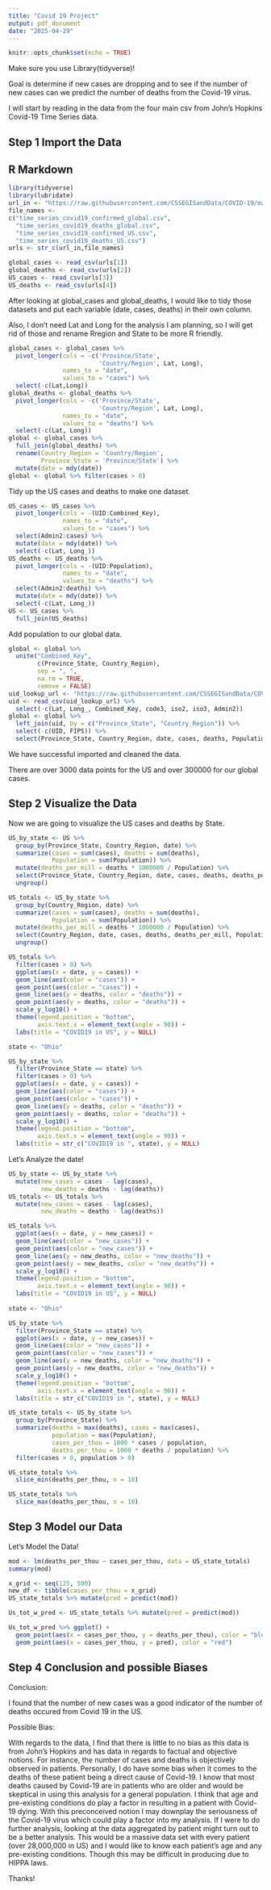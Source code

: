 ---
title: "Covid 19 Project"
output: pdf_document
date: "2025-04-29"
---

```{r setup, include=FALSE}
knitr::opts_chunk$set(echo = TRUE)
```

Make sure you use Library(tidyverse)!

Goal is determine if new cases are dropping and to see if the number of new cases can we predict the number of deaths from the Covid-19 virus.

I will start by reading in the data from the four main csv from John's Hopkins Covid-19 Time Series data.

## Step 1 Import the Data

## R Markdown

```{r get_jhu_data}
library(tidyverse)
library(lubridate)
url_in <- "https://raw.githubusercontent.com/CSSEGISandData/COVID-19/master/csse_covid_19_data/csse_covid_19_time_series/"
file_names <-
c("time_series_covid19_confirmed_global.csv",
  "time_series_covid19_deaths_global.csv",
  "time_series_covid19_confirmed_US.csv",
  "time_series_covid19_deaths_US.csv")
urls <- str_c(url_in,file_names)
```

```{r import_data, message = FALSE}
global_cases <- read_csv(urls[1])
global_deaths <- read_csv(urls[2])
US_cases <- read_csv(urls[3])
US_deaths <- read_csv(urls[4])
```

After looking at global_cases and global_deaths, I would like to tidy those
datasets and put each variable (date, cases, deaths) in their own column.

Also, I don't need Lat and Long for the analysis I am planning, so I will get
rid of those and rename Rregion and State to be more R friendly.

```{r tidy_global_data}
global_cases <- global_cases %>%
  pivot_longer(cols = -c('Province/State',
                         'Country/Region', Lat, Long),
               names_to = "date",
               values_to = "cases") %>%
  select(-c(Lat,Long))
global_deaths <- global_deaths %>%
  pivot_longer(cols = -c('Province/State',
                         'Country/Region', Lat, Long),
               names_to = "date",
               values_to = "deaths") %>%
  select(-c(Lat, Long))
global <- global_cases %>%
  full_join(global_deaths) %>%
  rename(Country_Region = 'Country/Region',
         Province_State = 'Province/State') %>%
  mutate(date = mdy(date))
global <- global %>% filter(cases > 0)
```

Tidy up the US cases and deaths to make one dataset.

```{r tidy_US_data}
US_cases <- US_cases %>%
  pivot_longer(cols = -(UID:Combined_Key),
               names_to = "date",
               values_to = "cases") %>%
  select(Admin2:cases) %>%
  mutate(date = mdy(date)) %>%
  select(-c(Lat, Long_))
US_deaths <- US_deaths %>%
  pivot_longer(cols = -(UID:Population),
               names_to = "date",
               values_to = "deaths") %>%
  select(Admin2:deaths) %>%
  mutate(date = mdy(date)) %>%
  select(-c(Lat, Long_))
US <- US_cases %>%
  full_join(US_deaths)
```

Add population to our global data.

```{r tidy_global_population}
global <- global %>%
  unite("Combined_Key",
        c(Province_State, Country_Region),
        sep = ", ",
        na.rm = TRUE,
        remove = FALSE)
uid_lookup_url <- "https://raw.githubusercontent.com/CSSEGISandData/COVID-19/master/csse_covid_19_data/UID_ISO_FIPS_LookUp_Table.csv"
uid <- read_csv(uid_lookup_url) %>%
  select(-c(Lat, Long_, Combined_Key, code3, iso2, iso3, Admin2))
global <- global %>%
  left_join(uid, by = c("Province_State", "Country_Region")) %>%
  select(-c(UID, FIPS)) %>%
  select(Province_State, Country_Region, date, cases, deaths, Population, Combined_Key)
```

We have successful imported and cleaned the data.

There are over 3000 data points for the US and over 300000 for our global cases.

## Step 2 Visualize the Data

Now we are going to visualize the US cases and deaths by State.

```{r US_state_cases_deaths}
US_by_state <- US %>%
  group_by(Province_State, Country_Region, date) %>%
  summarize(cases = sum(cases), deaths = sum(deaths),
            Population = sum(Population)) %>%
  mutate(deaths_per_mill = deaths * 1000000 / Population) %>%
  select(Province_State, Country_Region, date, cases, deaths, deaths_per_mill, Population) %>%
  ungroup()

US_totals <- US_by_state %>%
  group_by(Country_Region, date) %>%
  summarize(cases = sum(cases), deaths = sum(deaths),
            Population = sum(Population)) %>%
  mutate(deaths_per_mill = deaths * 1000000 / Population) %>%
  select(Country_Region, date, cases, deaths, deaths_per_mill, Population) %>%
  ungroup()

US_totals %>%
  filter(cases > 0) %>%
  ggplot(aes(x = date, y = cases)) +
  geom_line(aes(color = "cases")) +
  geom_point(aes(color = "cases")) +
  geom_line(aes(y = deaths, color = "deaths")) +
  geom_point(aes(y = deaths, color = "deaths")) +
  scale_y_log10() +
  theme(legend.position = "bottom",
        axis.text.x = element_text(angle = 90)) +
  labs(title = "COVID19 in US", y = NULL)

state <- "Ohio"

US_by_state %>%
  filter(Province_State == state) %>%
  filter(cases > 0) %>%
  ggplot(aes(x = date, y = cases)) +
  geom_line(aes(color = "cases")) +
  geom_point(aes(color = "cases")) +
  geom_line(aes(y = deaths, color = "deaths")) +
  geom_point(aes(y = deaths, color = "deaths")) +
  scale_y_log10() +
  theme(legend.position = "bottom",
        axis.text.x = element_text(angle = 90)) +
  labs(title = str_c("COVID19 in ", state), y = NULL)
```

Let's Analyze the date!

```{r US_covid19_analysis}
US_by_state <- US_by_state %>%
  mutate(new_cases = cases - lag(cases),
         new_deaths = deaths - lag(deaths))
US_totals <- US_totals %>%
  mutate(new_cases = cases - lag(cases),
         new_deaths = deaths - lag(deaths))

US_totals %>%
  ggplot(aes(x = date, y = new_cases)) +
  geom_line(aes(color = "new_cases")) +
  geom_point(aes(color = "new_cases")) +
  geom_line(aes(y = new_deaths, color = "new_deaths")) +
  geom_point(aes(y = new_deaths, color = "new_deaths")) +
  scale_y_log10() +
  theme(legend.position = "bottom",
        axis.text.x = element_text(angle = 90)) +
  labs(title = "COVID19 in US", y = NULL)
  
state <- "Ohio"

US_by_state %>%
  filter(Province_State == state) %>%
  ggplot(aes(x = date, y = new_cases)) +
  geom_line(aes(color = "new_cases")) +
  geom_point(aes(color = "new_cases")) +
  geom_line(aes(y = new_deaths, color = "new_deaths")) +
  geom_point(aes(y = new_deaths, color = "new_deaths")) +
  scale_y_log10() +
  theme(legend.position = "bottom",
        axis.text.x = element_text(angle = 90)) +
  labs(title = str_c("COVID19 in ", state), y = NULL)

US_state_totals <- US_by_state %>%
  group_by(Province_State) %>%
  summarize(deaths = max(deaths), cases = max(cases),
            population = max(Population),
            cases_per_thou = 1000 * cases / population,
            deaths_per_thou = 1000 * deaths / population) %>%
  filter(cases > 0, population > 0)

US_state_totals %>%
  slice_min(deaths_per_thou, n = 10)

US_state_totals %>%
  slice_max(deaths_per_thou, n = 10)
```


## Step 3 Model our Data

Let's Model the Data!

```{r US_covid19_model}
mod <- lm(deaths_per_thou ~ cases_per_thou, data = US_state_totals)
summary(mod)

x_grid <- seq(125, 500)
new_df <- tibble(cases_per_thou = x_grid)
US_state_totals %>% mutate(pred = predict(mod))

Us_tot_w_pred <- US_state_totals %>% mutate(pred = predict(mod))

Us_tot_w_pred %>% ggplot() +
  geom_point(aes(x = cases_per_thou, y = deaths_per_thou), color = "blue") +
  geom_point(aes(x = cases_per_thou, y = pred), color = "red")
```

## Step 4 Conclusion and possible Biases

Conclusion:

I found that the number of new cases was a good indicator of the number of deaths occured from Covid 19 in the US.

Possible Bias:

With regards to the data, I find that there is little to no bias as this data is from John's Hopkins
and has data in regards to factual and objective notions.
For instance, the number of cases and deaths is objectively observed in patients.
Personally, I do have some bias when it comes to the deaths of these patient being a direct cause of Covid-19.
I know that most deaths caused by Covid-19 are in patients who are older and would be skeptical in using this analysis for a general population.
I think that age and pre-existing conditions do play a factor in resulting in a patient with Covid-19 dying.
With this preconceived notion I may downplay the seriousness of the Covid-19 virus which could play a factor into my analysis.
If I were to do further analysis, looking at the data aggregated by patient might turn out to be a better analysis.
This would be a massive data set with every patient (over 28,000,000 in US) and I would like to know each patient's age and any pre-existing conditions.
Though this may be difficult in producing due to HIPPA laws.

Thanks!

